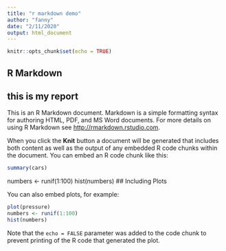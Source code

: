 ```yaml
---
title: "r markdown demo"
author: "fanny"
date: "2/11/2020"
output: html_document
---
```


```r
knitr::opts_chunk$set(echo = TRUE)
```

## R Markdown
## this is my **report**

This is an R Markdown document. Markdown is a simple formatting syntax for authoring HTML, PDF, and MS Word documents. For more details on using R Markdown see <http://rmarkdown.rstudio.com>.

When you click the **Knit** button a document will be generated that includes both content as well as the output of any embedded R code chunks within the document. You can embed an R code chunk like this:

```r
summary(cars)

```

numbers <- runif(1:100)
hist(numbers)
## Including Plots

You can also embed plots, for example:

```r
plot(pressure)
numbers <- runif(1:100)
hist(numbers)
```

Note that the `echo = FALSE` parameter was added to the code chunk to prevent printing of the R code that generated the plot.
